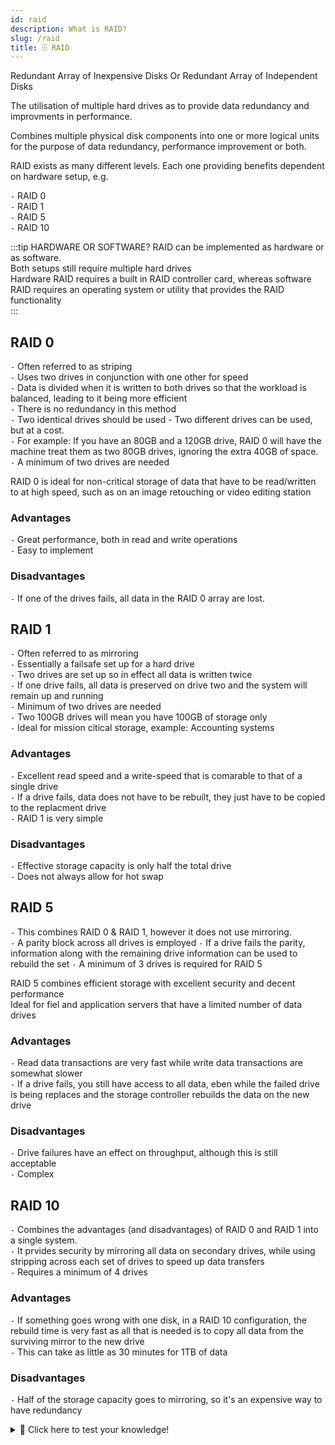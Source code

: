 ```yaml
---
id: raid
description: What is RAID?
slug: /raid
title: 🗄️ RAID
---
```


<p className="grey">Redundant Array of Inexpensive Disks Or Redundant Array of Independent Disks</p>

The utilisation of multiple hard drives as to provide data redundancy and improvments in performance.

Combines multiple physical disk components into one or more logical units for the purpose of data redundancy, performance improvement or both.

RAID exists as many different levels. Each one providing benefits dependent on hardware setup, e.g.

`-` RAID 0 <br />
`-` RAID 1 <br />
`-` RAID 5 <br />
`-` RAID 10 <br />

:::tip HARDWARE OR SOFTWARE?
RAID can be implemented as hardware or as software. <br />
Both setups still require multiple hard drives <br />
Hardware RAID requires a built in RAID controller card, whereas software RAID requires an operating system or utility that provides the RAID functionality <br />
:::

## RAID 0
`-` Often referred to as striping <br />
`-` Uses two drives in conjunction with one other for speed <br />
`-` Data is divided when it is written to both drives so that the workload is balanced, leading to it being more efficient <br />
`-` There is no redundancy in this method <br />
`-` Two identical drives should be used - Two different drives can be used, but at a cost. <br />
`-` For example: If you have an 80GB and a 120GB drive, RAID 0 will have the machine treat them as two 80GB drives, ignoring the extra 40GB of space. <br />
`-` A minimum of two drives are needed <br />

RAID 0 is ideal for non-critical storage of data that have to be read/written to at high speed, such as on an image retouching or video editing station

### Advantages
`-` Great performance, both in read and write operations <br />
`-` Easy to implement <br />

### Disadvantages
`-` If one of the drives fails, all data in the RAID 0 array are lost.

## RAID 1
`-` Often referred to as mirroring <br />
`-` Essentially a failsafe set up for a hard drive <br />
`-` Two drives are set up so in effect all data is written twice <br />
`-` If one drive fails, all data is preserved on drive two and the system will remain up and running <br />
`-` Minimum of two drives are needed <br />
`-` Two 100GB drives will mean you have 100GB of storage only <br />
`-` Ideal for mission citical storage, example: Accounting systems <br />

### Advantages
`-` Excellent read speed and a write-speed that is comarable to that of a single drive <br />
`-` If a drive fails, data does not have to be rebuilt, they just have to be copied to the replacment drive <br />
`-` RAID 1 is very simple <br />

### Disadvantages
`-` Effective storage capacity is only half the total drive <br />
`-` Does not always allow for hot swap

## RAID 5
`-` This combines RAID 0 & RAID 1, however it does not use mirroring. <br />
`-` A parity block across all drives is employed
`-` If a drive fails the parity, information along with the remaining drive information can be used to rebuild the set
`-` A minimum of 3 drives is required for RAID 5

RAID 5 combines efficient storage with excellent security and decent performance <br />
Ideal for fiel and application servers that have a limited number of data drives

### Advantages
`-` Read data transactions are very fast while write data transactions are somewhat slower <br />
`-` If a drive fails, you still have access to all data, eben while the failed drive is being replaces and the storage controller rebuilds the data on the new drive

### Disadvantages
`-` Drive failures have an effect on throughput, although this is still acceptable <br />
`-` Complex

## RAID 10
`-` Combines the advantages (and disadvantages) of RAID 0 and RAID 1 into a single system. <br />
`-` It prvides security by mirroring all data on secondary drives, while using stripping across each set of drives to speed up data transfers <br />
`-` Requires a minimum of 4 drives

### Advantages
`-` If something goes wrong with one disk, in a RAID 10 configuration, the rebuild time is very fast as all that is needed is to copy all data from the surviving mirror to the new drive <br />
`-` This can take as little as 30 minutes for 1TB of data

### Disadvantages
`-` Half of the storage capacity goes to mirroring, so it's an expensive way to have redundancy

<details>
  <summary>🧠 Click here to test your knowledge! </summary>

<iframe src="https://quizlet.com/680973904/match/embed?i=3loczc&x=1jj1" height="500" width="100%"></iframe>
 
</details>
